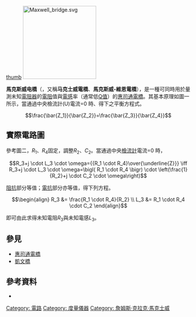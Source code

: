 {{expert|time=2015-04-22T06:55:38+00:00}}
{{no footnotes|time=2015-04-22T06:55:38+00:00}}
[[file:maxbridg0.gif|thumb]]
[[Image:Maxwell_bridge.svg|200px]]

'''馬克斯威电橋'''（{{lang-en|Maxwell bridge}}，又稱'''马克士威電橋'''、'''馬克斯威-維恩電橋'''），是一種可同時用於量測未知[[電阻器|電阻器]]的[[電阻|電阻]]值與[[電感|電感]]率（通常低[[品質因數|Q值]]）的[[惠司通電橋|惠司通電橋]]。其基本原理如圖一所示，當通過中央檢流計(U)電流=0 時、得下之平衡方程式。

:<math>\frac{\bar{Z_1}}{\bar{Z_2}}=\frac{\bar{Z_3}}{\bar{Z_4}}</math>

==實際電路圖==
參考圖二，<math>R_1</math>、<math>R_4</math>固定，調整<math>R_2</math>、<math>C_2</math>。當通過中央[[檢流計|檢流計]]電流=0 時，

:<math>R_3+j \cdot L_3 \cdot \omega={{R_1 \cdot R_4}\over{\underline{Z}}}

\iff R_3+j \cdot L_3 \cdot \omega=\bigl( R_1 \cdot R_4 \bigr) \cdot \left(\frac{1}{R_2}+j \cdot C_2 \cdot \omega\right)</math>

[[阻抗|阻抗]]部分等值；[[電抗|電抗]]部分亦等值，得下列方程。

:<math>\begin{align}
  R_3 &= \frac{R_1 \cdot R_4}{R_2} \\
  L_3 &= R_1 \cdot R_4 \cdot C_2
\end{align}</math>

即可由此求得未知電阻<math>R_3</math>與未知電感<math>L_3</math>。

==參見==
{{portal|电子学}}
*[[惠司通電橋|惠司通電橋]]
*[[凱文橋|凱文橋]]

==參考資料==
* {{citation |title=Electrical Instruments and Measurements |first=Larry D. |last=Jones |first2=A. Foster |last2=Chin |publisher=Prentice-Hall |year=1991 |isbn=9780132484695 }} 

{{physics-stub}}

{{电桥}}

[[Category:_電路|Category: 電路]]
[[Category:_度量儀器|Category: 度量儀器]]
[[Category:_詹姆斯·克拉克·馬克士威|Category: 詹姆斯·克拉克·馬克士威]]